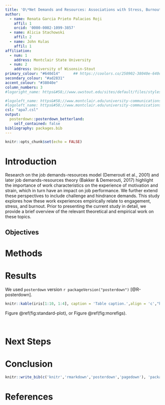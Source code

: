 ```yaml
---
title: 'O\*Net Demands and Resources: Associations with Stress, Burnout, and Engagement'
author:
  - name: Renata Garcia Prieto Palacios Roji
    affil: 1
    orcid: '0000-0002-1099-3857'
  - name: Alicia Stachowski
    affil: 2
  - name: John Kulas
    affil: 1
affiliation:
  - num: 1
    address: Montclair State University
  - num: 2
    address: University of Wisonsin-Stout
primary_colour: "#640d14"      ## https://coolors.co/250902-38040e-640d14-800e13-ad2831
secondary_colour: "#ad2831"
accent_colour: "#38040e"
column_numbers: 3
#logoright_name: https&#58;//www.uwstout.edu/sites/default/files/styles/medium/public/2020-12/stoutlogo_quill.jpg?h=93e672f9&itok=68FWq9LN

#logoleft_name: https&#58;//www.montclair.edu/university-communications/wp-content/uploads/sites/144/2020/10/presidential-seal.svg
#logoleft_name: https&#58;//www.montclair.edu/university-communications/wp-content/uploads/sites/144//2020/10/hawk-logo-color.svg
csl: "apa7.csl"
output: 
  posterdown::posterdown_betterland:
    self_contained: false
bibliography: packages.bib
---
```


```r
knitr::opts_chunk$set(echo = FALSE)
```


# Introduction

Research on the job demands-resources model (Demerouti et al., 2001) and later job demands-resources theory (Bakker & Demerouti, 2017) highlight the importance of work characteristics on the experience of motivation and strain, which in turn have an impact on job performance. We further extend these perspectives to include challenge and hindrance demands. This study explores how these work experiences empirically relate to engagement, stress, and burnout. Prior to presenting the current study in detail, we provide a brief overview of the relevant theoretical and empirical work on these topics.

## Objectives



# Methods



# Results

We used `posterdown` version `r packageVersion("posterdown")` [@R-posterdown].

```r
knitr::kable(iris[1:10, 1:4], caption = 'Table caption.',align = 'c',"html")
```

 Figure \@ref(fig:standard-plot), or Figure \@ref(fig:morefigs).

```r

```

```r


```

# Next Steps



# Conclusion

```r
knitr::write_bib(c('knitr','rmarkdown','posterdown','pagedown'), 'packages.bib')
```

# References
